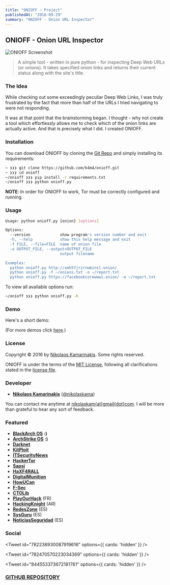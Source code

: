 ```yaml
---
title: "ONIOFF ~ Project"
publishedAt: "2016-09-29"
summary: "ONIOFF - Onion URL Inspector"
---
```



## ONIOFF - Onion URL Inspector

![ONIOFF Screenshot](onioffproject/onioff.png)

> A simple tool - written in pure python - for inspecting Deep Web URLs (or onions). It takes specified onion links and returns their current status along with the site's title.

### The Idea

While checking out some exceedingly peculiar Deep Web Links, I was truly frustrated by the fact that more than half of the URLs I tried navigating to were not responding.

It was at that point that the brainstorming began. I thought - why not create a tool which effortlessly allows me to check which of the onion links are actually active. And that is precisely what I did. I created ONIOFF.

### Installation

You can download ONIOFF by cloning the [Git Repo](https://github.com/k4m4/onioff) and simply installing its requirements:

```bash
~ ❯❯❯ git clone https://github.com/k4m4/onioff.git
~ ❯❯❯ cd onioff
~/onioff ❯❯❯ pip install -r requirements.txt
~/onioff ❯❯❯ python onioff.py
```
**NOTE**: In order for ONIOFF to work, Tor must be correctly configured and running.

### Usage

```bash
Usage: python onioff.py {onion} [options]

Options:
  --version             show program's version number and exit
  -h, --help            show this help message and exit
  -f FILE, --file=FILE  name of onion file
  -o OUTPUT_FILE, --output=OUTPUT_FILE
                        output filename

Examples:
  python onioff.py http://xmh57jrzrnw6insl.onion/
  python onioff.py -f ~/onions.txt -o ~/report.txt
  python onioff.py https://facebookcorewwwi.onion/ -o ~/report.txt
```

To view all available options run:

```bash
~/onioff ❯❯❯ python onioff.py -h
```

### Demo

Here's a short demo:

<AsciinemaPlayer id="87557" size='medium' speed={1.5} />

(For more demos click [here](https://asciinema.org/~k4m4).)

### License

Copyright &copy; 2016 by [Nikolaos Kamarinakis](mailto:nikolaskam@gmail.com). Some rights reserved.

ONIOFF is under the terms of the [MIT License](https://www.tldrlegal.com/l/mit), following all clarifications stated in the [license file](https://raw.githubusercontent.com/k4m4/onioff/master/LICENSE).

### Developer

* [**Nikolaos Kamarinakis**](https://nikolaskama.me) ([@nikolaskama](https://twitter.com/nikolaskama/))

You can contact me anytime at [nikolaskam{at}gmail{dot}com](mailto:nikolaskam@gmail.com).
I will be more than grateful to hear any sort of feedback.

### Featured

* [**BlackArch OS**](https://blackarch.org/tools.html) **:)**
* [**ArchStrike OS**](https://archstrike.org/packages/onioff) **:)**
* [**Darknet**](https://www.darknet.org.uk/2017/02/onioff-onion-url-inspector/)
* [**KitPloit**](https://www.kitploit.com/2016/10/onioff-onion-url-inspector.html)
* [**ITSecurityNews**](https://www.itsecuritynews.info/onioff-onion-url-inspector/)
* [**HackerTor**](https://hackertor.com/2017/02/17/onioff-onion-url-inspector/)
* [**Sapsi**](https://sapsi.org/onioff-onion-url-inspector/)
* [**HaXF4RALL**](https://www.haxf4rall.com/2016/10/07/onioff-onion-url-inspector/)
* [**DigitalMunition**](https://www.digitalmunition.me/2016/10/onioff-onion-url-inspector/)
* [**HowUCan**](https://howucan.gr/scripts-tools/892-onioff-an-onion-url-inspector-for-inspecting-deep-web-links/)
* [**F-Sec**](https://futursec.co.za/2016/10/07/onioff-onion-url-inspector/)
* [**CTOLib**](https://www.ctolib.com/onioff.html)
* [**PlayOurHack**](https://playourhack.fr/onioff-onion-url-inspector) (FR)
* [**HackingKnight**](https://hackingknight.com/onioff-%D8%A7%D8%AF%D8%A7%D9%87/) (AR)
* [**RedesZone**](https://www.redeszone.net/2016/10/03/comprueba-una-direccion-onion-tor-esta-disponible-la-herramienta-onioff/) (ES)
* [**SysGuru**](https://www.sysguru.org/onioff-inspertor-de-url-onion/) (ES)
* [**NoticiasSeguridad**](https://noticiasseguridad.com/seguridad-informatica/comprueba-si-una-direccion-onion-en-tor-esta-disponible-con-la-herramienta-onioff/) (ES)

### Social

<Tweet id="782236930087919616" options={{ cards: 'hidden' }} />

<Tweet id="782470570223034369" options={{ cards: 'hidden' }} />

<Tweet id="844553373672181761" options={{ cards: 'hidden' }} />

### [GITHUB REPOSITORY](https://github.com/k4m4/onioff)
